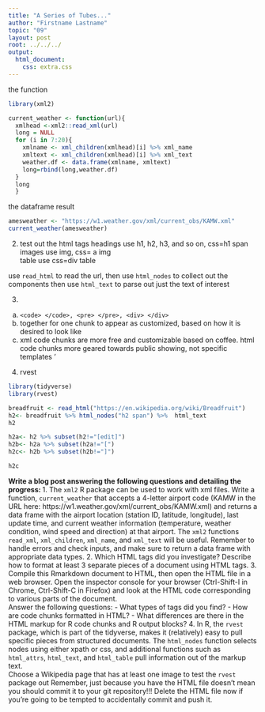 ```yaml
---
title: "A Series of Tubes..."
author: "Firstname Lastname"
topic: "09"
layout: post
root: ../../../
output: 
  html_document: 
    css: extra.css
---
```



the function
```r
library(xml2)

current_weather <- function(url){
  xmlhead <-xml2::read_xml(url)
  long = NULL 
  for (i in 7:20){
    xmlname <- xml_children(xmlhead)[i] %>% xml_name 
    xmltext <- xml_children(xmlhead)[i] %>% xml_text
    weather.df <- data.frame(xmlname, xmltext)
    long=rbind(long,weather.df)
  }
  long
  }
```

the dataframe result
```r
amesweather <- "https://w1.weather.gov/xml/current_obs/KAMW.xml"
current_weather(amesweather)
```


2. test out the html tags
headings use h1, h2, h3, and so on, css=h1 span  
images use img, css= a img  
table use css=div table  
  
use `read_html` to read the url, then use `html_nodes` to collect out the components then use `html_text` to parse out just the text of interest



3.
a. `<code> </code>, <pre> </pre>, <div> </div>`
b. together for one chunk to appear as customized, based on how it is desired to look like 
c. xml code chunks are more free and customizable based on coffee. html code chunks more geared towards public showing, not specific templates
'
4. rvest 
```r
library(tidyverse)
library(rvest)

breadfruit <- read_html("https://en.wikipedia.org/wiki/Breadfruit") 
h2<- breadfruit %>% html_nodes("h2 span") %>%  html_text
h2
```


```r
h2a<- h2 %>% subset(h2!="[edit]")
h2b<- h2a %>% subset(h2a!="[")
h2c<- h2b %>% subset(h2b!="]")
```

```r
h2c
```



**Write a blog post answering the following questions and detailing the progress: **
1. The `xml2` R package can be used to work with xml files. Write a function, `current_weather` that accepts a 4-letter airport code (KAMW in the URL here: https://w1.weather.gov/xml/current_obs/KAMW.xml) and returns a data frame with the airport location (station ID, latitude, longitude), last update time, and current weather information (temperature, weather condition, wind speed and direction) at that airport. The `xml2` functions `read_xml`, `xml_children`, `xml_name`, and `xml_text` will be useful. Remember to handle errors and check inputs, and make sure to return a data frame with appropriate data types. 
2. Which HTML tags did you investigate? Describe how to format at least 3 separate pieces of a document using HTML tags.
3. Compile this Rmarkdown document to HTML, then open the HTML file in a web browser. Open the inspector console for your browser (Ctrl-Shift-I in Chrome, Ctrl-Shift-C in Firefox) and look at the HTML code corresponding to various parts of the document. <br>
Answer the following questions:
    - What types of tags did you find? 
    - How are code chunks formatted in HTML?
    - What differences are there in the HTML markup for R code chunks and R output blocks?
4. In R, the `rvest` package, which is part of the tidyverse, makes it (relatively) easy to pull specific pieces from structured documents. The `html_nodes` function selects nodes using either xpath or css, and additional functions such as `html_attrs`, `html_text`, and `html_table` pull information out of the markup text.<br>
Choose a Wikipedia page that has at least one image to test the `rvest` package out
Remember, just because you have the HTML file doesn't mean you should commit it to your git repository!!! Delete the HTML file now if you're going to be tempted to accidentally commit and push it.
